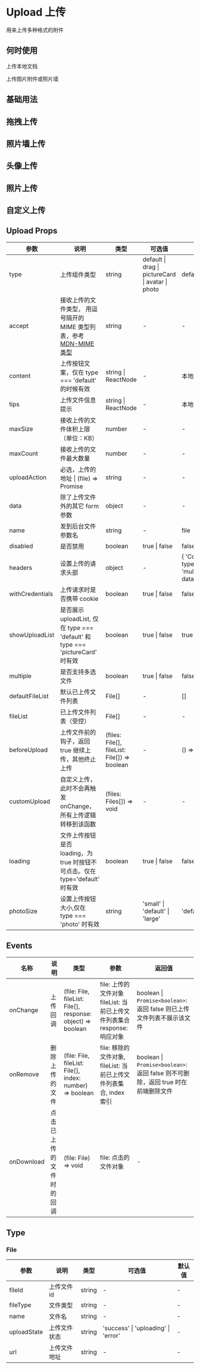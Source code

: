 # Upload 上传

用来上传多种格式的附件

## 何时使用

上传本地文档

上传图片附件或照片墙

## 基础用法


<DemoUpload />

## 拖拽上传


<DemoDrag />

## 照片墙上传


<DemoPictureWall />

## 头像上传


<DemoHead />

## 照片上传


<DemoPicture />

## 自定义上传


<DemoCustom />

## Upload Props

| 参数            | 说明                                                                                                                                               | 类型                                         | 可选值                                            | 默认值                                    |
| --------------- | -------------------------------------------------------------------------------------------------------------------------------------------------- | -------------------------------------------- | ------------------------------------------------- | ----------------------------------------- |
| type            | 上传组件类型                                                                                                                                       | string                                       | default \| drag \| pictureCard \| avatar \| photo | default                                   |
| accept          | 接收上传的文件类型， 用逗号隔开的 MIME 类型列表，参考 [MDN-MIME 类型](https://developer.mozilla.org/zh-CN/docs/Web/HTTP/Basics_of_HTTP/MIME_Types) | string                                       | -                                                 | -                                         |
| content         | 上传按钮文案，仅在 type === 'default' 的时候有效                                                                                                   | string \| ReactNode                          | -                                                 | 本地上传                                  |
| tips            | 上传文件信息提示                                                                                                 | string \| ReactNode                          | -                                                 | 本地上传                                  |
| maxSize         | 接收上传的文件体积上限（单位：KB）                                                                                                                 | number                                       | -                                                 | -                                         |
| maxCount        | 接收上传的文件最大数量                                                                                                                             | number                                       | -                                                 | -                                         |
| uploadAction    | 必选，上传的地址 \| (file) => Promise                                                                                                              | string                                       | -                                                 | -                                         |
| data            | 除了上传文件外的其它 form 参数                                                                                                                     | object                                       | -                                                 | -                                         |
| name            | 发到后台文件参数名                                                                                                                                 | string                                       | -                                                 | file                                      |
| disabled        | 是否禁用                                                                                                                                           | boolean                                      | true \| false                                     | false                                     |
| headers         | 设置上传的请求头部                                                                                                                                 | object                                       | -                                                 | { 'Content-type': 'multipart/form-data' } |
| withCredentials | 上传请求时是否携带 cookie                                                                                                                          | boolean                                      | true \| false                                     | false                                     |
| showUploadList  | 是否展示 uploadList, 仅在 type === 'default' 和 type === 'pictureCard' 时有效                                                                      | boolean                                      | true \| false                                     | true                                      |
| multiple        | 是否支持多选文件                                                                                                                                   | boolean                                      | true \| false                                     | false                                     |
| defaultFileList | 默认已上传文件列表                                                                                                                                 | File[]                                       | -                                                 | []                                        |
| fileList        | 已上传文件列表（受控）                                                                                                                             | File[]                                       | -                                                 | -                                         |
| beforeUpload    | 上传文件前的钩子，返回 true 继续上传，其他终止上传                                                                                                 | (files: File[], fileList: File[]) => boolean | -                                                 | () => true                                |
| customUpload    | 自定义上传，此时不会再触发 onChange，所有上传逻辑转移到该函数                                                                                      | (files: Files[]) => void                     | -                                                 | -                                         |
| loading         | 文件上传按钮是否 loading，为 true 时按钮不可点击。仅在 type='default' 时有效                                                                       | boolean                                      | true \| false                                     | false                                     |
| photoSize       | 设置上传按钮大小,仅在 type === 'photo' 时有效                                                                                                      | string                                       | 'small' \| 'default' \| 'large'                   | 'default'                                 |

## Events

| 名称       | 说明                     | 类型                                                        | 参数                                                                                 | 返回值                                                                           |
| ---------- | ------------------------ | ----------------------------------------------------------- | ------------------------------------------------------------------------------------ | -------------------------------------------------------------------------------- |
| onChange   | 上传回调                 | (file: File, fileList: File[], response: object) => boolean | file: 上传的文件对象 <br/> fileList: 当前已上传文件列表集合 <br/> response: 响应对象 | boolean \| `Promise<boolean>`: 返回 false 则已上传文件列表不展示该文件           |
| onRemove   | 删除上传的文件           | (file: File, fileList: File[], index: number) => boolean                                     | file: 移除的文件对象, fileList: 当前已上传文件列表集合, index 索引                                                                 | boolean \| `Promise<boolean>`: 返回 false 则不可删除，返回 true 时在前端删除文件 |
| onDownload | 点击已上传的文件时的回调 | (file: File) => void                                        | file: 点击的文件对象                                                                 | -                                                                                |

## Type

### File

| 参数        | 说明         | 类型   | 可选值                              | 默认值 |
| ----------- | ------------ | ------ | ----------------------------------- | ------ |
| fileId      | 上传文件 id  | string | -                                   | -      |
| fileType    | 文件类型     | string | -                                   | -      |
| name        | 文件名       | string | -                                   | -      |
| uploadState | 上传文件状态 | string | 'success' \| 'uploading' \| 'error' | -      |
| url         | 上传文件地址 | string | -                                   | -      |
